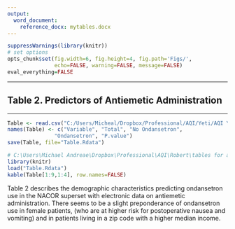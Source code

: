 ```yaml
---
output:
  word_document:
    reference_docx: mytables.docx
---
```



```r
suppressWarnings(library(knitr))
# set options
opts_chunk$set(fig.width=6, fig.height=4, fig.path='Figs/',
               echo=FALSE, warning=FALSE, message=FALSE)
eval_everything=FALSE
```

***

## Table 2. Predictors of Antiemetic Administration {#Table2}

---

```r
Table <- read.csv("C:/Users/Micheal/Dropbox/Professional/AQI/Yeti/AQI Yeti/Table.csv")
names(Table) <- c("Variable", "Total", "No Ondansetron", 
               "Ondansetron", "P.value")
save(Table, file="Table.Rdata")
```

```r
# C:\Users\Michael Andreae\Dropbox\Professional\AQI\Robert\tables for abstract
library(knitr)
load("Table.Rdata")
kable(Table[1:9,1:4], row.names=FALSE)
```

Table 2 describes the demographic characteristics predicting ondansetron use in the NACOR superset with electronic data on antiemetic administration. There seems to be a slight preponderance of ondansetron use in female patients, (who are at higher risk for postoperative nausea and vomiting) and in patients living in a zip code with a higher median income. 